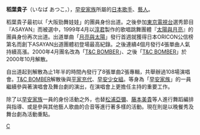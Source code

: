 {{BLP unsourced|time=2020-12-12T07:40:46+00:00}}
{{藝人
|姓名=稻葉貴子
|類型=女藝人
|出生日期=1974年3月13日
|出身地=大阪府
}}
'''稻葉貴子'''（いなば あつこ，{{bd|1974年|3月13日}}），[[早安家族|早安家族]]所屬的[[日本|日本]][[歌手|歌手]]、[[藝人|藝人]]。

稻葉貴子最初以「大阪勁舞娃娃」的團員身份出道。之後參加[[東京電視台|東京電視台]]選秀節目『ASAYAN』而被選中，1999年4月以[[淳君|淳君]]製作的歌唱跳舞團體『[[太陽與月亮|太陽與月亮]]』的團員身份再次出道。出道單曲「[[月亮與太陽|月亮與太陽]]」發行首週就獲得日本ORICON公信榜第名而創下ASAYAN出道團體初登場最高紀錄。之後連續4個月發行4張單曲人氣持續高漲。2000年4月團名改為「[[T&C_BOMBER|T&C BOMBER]]」、之後「[[T&C_BOMBER|T&C BOMBER]]」於2000年10月解散。

自出道起到解散為止1年半的時間內發行了8張單曲2張專輯，共舉辦過108場演唱會。[[T&C_BOMBER|T&C BOMBER]]解散後與[[平家充代|平家充代]]、[[早安少女組|早安少女組]]。等身為「[[早安家族|早安家族]]」的一員繼續參與著演唱會及舞台劇的演出，在演唱會上更擔任主持的重要工作。

除了以[[早安家族|早安家族]]一員的身份活動之外，也替[[松浦亞彌|松浦亞彌]]、[[藤本美貴|藤本美貴]]等人進行舞蹈編排與指導、或是參與其他藝人歌曲的合音等進行著多樣的活動。現在則是以晚餐秀及舞台劇為活動重點。


{{早安家族}}
{{DEFAULTSORT:inaba atsuko}}
[[Category:Hello!_Project|C]]